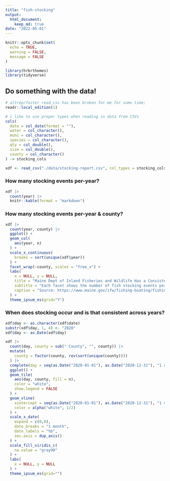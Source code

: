 ```yaml
---
title: "fish-stocking"
output: 
  html_document:
    keep_md: true
date: "2022-05-01"
---
```


```r
knitr::opts_chunk$set(
  echo = TRUE,
  warning = FALSE,
  message = FALSE
)
```

```r
library(hrbrthemes)
library(tidyverse)
```
## Do something with the data!

```r
# altrep/faster read_csv has been broken for me for some time; 
readr::local_edition(1)

# i like to use proper types when reading in data from CSVs 
cols(
  date = col_date(format = ""),
  water = col_character(),
  muni = col_character(),
  species = col_character(),
  qty = col_double(),
  size = col_double(),
  county = col_character()
) -> stocking_cols

xdf <- read_csv("./data/stocking-report.csv", col_types = stocking_cols)
```

### How many stocking events per-year?

```r
xdf |> 
  count(year) |> 
  knitr::kable(format = "markdown")
```

### How many stocking events per-year & county?

```r
xdf |> 
  count(year, county) |> 
  ggplot() +
  geom_col(
    aes(year, n)
  ) +
  scale_x_continuous(
    breaks = sort(unique(xdf$year))
  ) +
  facet_wrap(~county, scales = "free_x") +
  labs(
    x = NULL, y = NULL,
    title = "Maine Dept of Inland Fisheries and Wildlife Has a Consistent Annnual Fish Stocking Pattern",
    subtitle = "Each facet shows the number of fish stocking events per-year for a given Maine county",
    caption = "Source: https://www.maine.gov/ifw/fishing-boating/fishing/fish-stocking-report.html"
  ) +
  theme_ipsum_es(grid="Y")
```

### When does stocking occur and is that consistent across years?

```r
xdf$day <- as.character(xdf$date)
substr(xdf$day, 1, 4) <- "2020"
xdf$day <- as.Date(xdf$day)

xdf |>
  count(day, county = sub(" County", "", county)) |>
  mutate(
    county = factor(county, rev(sort(unique(county))))
  ) |> 
  complete(day = seq(as.Date("2020-01-01"), as.Date("2020-12-31"), "1 day"), county) |> 
  ggplot() +
  geom_tile(
    aes(day, county, fill = n),
    color = "white",
    show.legend = FALSE
  ) +
  geom_vline(
    xintercept = seq(as.Date("2020-01-01"), as.Date("2020-12-31"), "1 month"),
    color = alpha("white", 1/2)
  ) +
  scale_x_date(
    expand = c(0,0),
    date_breaks = "1 month",
    date_labels = "%b",
    sec.axis = dup_axis()
  ) +
  scale_fill_viridis_c(
    na.value = "gray90"
  ) +
  labs(
    x = NULL, y = NULL
  ) +
  theme_ipsum_es(grid="")
```
